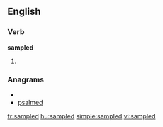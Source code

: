==English==

===Verb===
'''sampled'''

# {{past of|[[sample]]}}

===Anagrams===
* {{alphagram|adelmps}}
* [[psalmed#English|psalmed]]

[[fr:sampled]]
[[hu:sampled]]
[[simple:sampled]]
[[vi:sampled]]